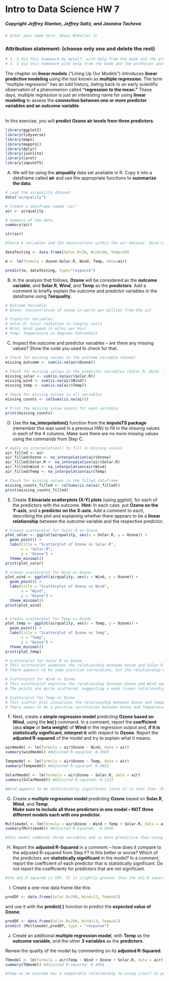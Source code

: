 # Intro to Data Science HW 7
##### Copyright Jeffrey Stanton, Jeffrey Saltz, and Jasmina Tacheva


```r
# Enter your name here: Shaun McKellar Jr
```

### Attribution statement: (choose only one and delete the rest)


```r
# 1. I did this homework by myself, with help from the book and the professor.
# 2. I did this homework with help from the book and the professor and these Internet sources:Khan Academy for the linear models breakdown and about regression as well
```

The chapter on **linear models** (“Lining Up Our Models”) introduces **linear predictive modeling** using the tool known as **multiple regression**. The term “multiple regression” has an odd history, dating back to an early scientific observation of a phenomenon called **“regression to the mean.”** These days, multiple regression is just an interesting name for using **linear modeling** to assess the **connection between one or more predictor variables and an outcome variable**. 


<br>In this exercise, you will **predict Ozone air levels from three predictors**.
```r
library(ggplot2)
library(tidyverse)
library(maps)
library(mapproj)
library(dplyr)
library(jsonlite)
library(caret)
library(imputeTS)
```

A.	We will be using the **airquality** data set available in R. Copy it into a dataframe called **air** and use the appropriate functions to **summarize the data**. 


```r
# Load the airquality dataset
data("airquality")

# Create a dataframe named 'air'
air <- airquality

# Summary of the data
summary(air)
```
```r
str(air)
```
```r
#There 6 variables and 153 observations within the air dataset. Wind is the only float data type amongst the other ones that are integers.
```

```r
dataTesting <- data.frame(Solar.R=30, Wind=30, Temp=30)

m <- lm(formula = Ozone~Solar.R, Wind, Temp, data=air)

predict(m, dataTesting, type="response")
```

B.	In the analysis that follows, **Ozone** will be considered as the **outcome variable**, and **Solar.R**, **Wind**, and **Temp** as the **predictors**. Add a comment to briefly explain the outcome and predictor variables in the dataframe using **?airquality**.


```r
# Outcome Variable:
# Ozone: Concentration of ozone in parts per billion from the air

# Predictor Variables:
# Solar.R: Solar radiation in langley units
# Wind: Wind speed in miles per hour
# Temp: Temperature in degrees Fahrenheit
```

C.	Inspect the outcome and predictor variables – are there any missing values? Show the code you used to check for that.


```r
# Check for missing values in the outcome variable (Ozone)
missing_outcome <- sum(is.na(air$Ozone))
```

```r
# Check for missing values in the predictor variables (Solar.R, Wind, Temp)
missing_solar <- sum(is.na(air$Solar.R))
missing_wind <- sum(is.na(air$Wind))
missing_temp <- sum(is.na(air$Temp))
```


```r
# Check for missing values in all variables
missing_counts <- colSums(is.na(air))

# Print the missing value counts for each variable
print(missing_counts)
```

D.	Use the **na_interpolation()** function from the **imputeTS package** (remember this was used in a previous HW) to fill in the missing values in each of the 4 columns. Make sure there are no more missing values using the commands from Step C.


```r
# Apply na_interpolation() to fill in missing values
air_filled <- air
air_filled$Ozone <- na_interpolation(air$Ozone)
air_filled$Solar.R <- na_interpolation(air$Solar.R)
air_filled$Wind <- na_interpolation(air$Wind)
air_filled$Temp <- na_interpolation(air$Temp)

# Check for missing values in the filled dataframe
missing_counts_filled <- colSums(is.na(air_filled))
print(missing_counts_filled)
```

E.	Create **3 bivariate scatterplots (X-Y) plots** (using ggplot), for each of the predictors with the outcome. **Hint:** In each case, put **Ozone on the Y-axis**, and a **predictor on the X-axis**. Add a comment to each, describing the plot and explaining whether there appears to be a **linear relationship** between the outcome variable and the respective predictor.


```r

# Create scatterplot for Solar.R vs Ozone
plot_solar <- ggplot(airquality, aes(x = Solar.R, y = Ozone)) +
  geom_point() +
  labs(title = "Scatterplot of Ozone vs Solar.R",
       x = "Solar.R",
       y = "Ozone") +
  theme_minimal()
print(plot_solar)

# Create scatterplot for Wind vs Ozone
plot_wind <- ggplot(airquality, aes(x = Wind, y = Ozone)) +
  geom_point() +
  labs(title = "Scatterplot of Ozone vs Wind",
       x = "Wind",
       y = "Ozone") +
  theme_minimal()
print(plot_wind)


# Create scatterplot for Temp vs Ozone
plot_temp <- ggplot(airquality, aes(x = Temp, y = Ozone)) +
  geom_point() +
  labs(title = "Scatterplot of Ozone vs Temp",
       x = "Temp",
       y = "Ozone") +
  theme_minimal()
print(plot_temp)
```

```r
# Scatterplot for Solar.R vs Ozone
# This scatterplot examines the relationship between Ozone and Solar.R (solar radiation).
# There appears to be some positive correlation, but the relationship might not be strictly linear.

# Scatterplot for Wind vs Ozone
# This scatterplot explores the relationship between Ozone and Wind speed.
# The points are quite scattered, suggesting a weak linear relationship if any.

# Scatterplot for Temp vs Ozone
# This scatter plot visualizes the relationship between Ozone and Temperature.
# There seems to be a positive correlation between Ozone and Temperature, but it might not be entirely linear.
```

F.	Next, create a **simple regression model** predicting **Ozone based on Wind**, using the **lm( )** command. In a comment, report the **coefficient** (aka **slope** or **beta weight**) of **Wind** in the regression output and, **if it is statistically significant**, **interpret it** with respect to **Ozone**. Report the **adjusted R-squared** of the model and try to explain what it means. 


```r
windmodel <- lm(formula = air$Ozone ~ Wind, data = air)
summary(windmodel) #Adjusted R-squared: 0.3563
```

```r
Tempmodel <- lm(formula = air$Ozone ~ Temp, data = air)
summary(Tempmodel) #Adjusted R-squared: 0.4832
```

```r
SolarRmodel <- lm(formula = air$Ozone ~ Solar.R, data = air)
summary(SolarRmodel) #Adjusted R-squared: 0.1133
```
```r
#Wind appears to be statistically significant since it is less than .05. There is also a negative relationship between Ozone and Wind.
```

G.	Create a **multiple regression model** predicting **Ozone** based on **Solar.R**, **Wind**, and **Temp**.<br> **Make sure to include all three predictors in one model – NOT three different models each with one predictor.**


```r
Multimodel <- lm(formula = air$Ozone ~ Wind + Temp + Solar.R, data = air)
summary(Multimodel) #Adjusted R-squared:  0.5948
```

```r
#this model combines three variables and is more predictive than using one alone when considering ozone
```

H.	Report the **adjusted R-Squared** in a comment – how does it compare to the adjusted R-squared from Step F? Is this better or worse? Which of the predictors are **statistically significant** in the model? In a comment, report the coefficient of each predictor that is statistically significant. Do not report the coefficients for predictors that are not significant.


```r
#the adj.R squared is 59%. It is slightly greater than the adj.R squared of step F, which indicates G is slightly better model than F. Since p value is also <0.05 all predictors are significant. There is negative relationship between Ozone and wind and there is a positive relationship between Ozone and Temp.
```

I.	Create a one-row data frame like this: 


```r
predDF <- data.frame(Solar.R=290, Wind=13, Temp=61)
```

 and use it with the **predict( )** function to predict the **expected value of Ozone**:


```r
predDF <- data.frame(Solar.R=290, Wind=13, Temp=61)
predict (Multimodel,predDF, type = "response")
```

J.	Create an additional **multiple regression model**, with **Temp** as the **outcome variable**, and the other **3 variables** as the **predictors**. 

Review the quality of the model by commenting on its **adjusted R-Squared**.  


```r
TOmodel <- lm(formula = air$Temp ~ Wind + Ozone + Solar.R, data = air)
summary(TOmodel) #Adjusted R-squared: 0.4858
```
```r
#Temp as an outcome has a comparable relationship to using itself to predict Ozone only, I would think also based on the p-value that it is significantly (as much as before) correlating.
```

